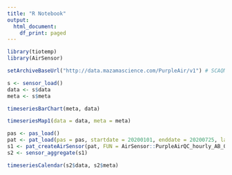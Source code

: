 ```yaml
---
title: "R Notebook"
output:
  html_document:
    df_print: paged
---
```


```r
library(tiotemp)
library(AirSensor)

setArchiveBaseUrl("http://data.mazamascience.com/PurpleAir/v1") # SCAQMD sensors
```

```r
s <- sensor_load()
data <- s$data
meta <- s$meta
```

```r
timeseriesBarChart(meta, data)
```

```r
timeseriesMap1(data = data, meta = meta)
```

```r
pas <- pas_load()
pat <- pat_load(pas = pas, startdate = 20200101, enddate = 20200725, label = 'SCAH_27')
s1 <- pat_createAirSensor(pat, FUN = AirSensor::PurpleAirQC_hourly_AB_00)
s2 <- sensor_aggregate(s1)
```


```r
timeseriesCalendar(s2$data, s2$meta)
```

